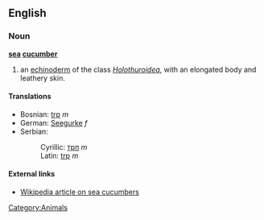 ==English==
===Noun===
'''[[sea]] [[cucumber]]'''

# an [[echinoderm]] of the class ''[[Holothuroidea]]'', with an elongated body and leathery skin.

====Translations====
*Bosnian: [[trp]] ''m''
*German: [[Seegurke]] ''f''
*Serbian:
*:Cyrillic: [[трп]] ''m''
*:Latin: [[trp]] ''m''

====External links====
*[[w:Sea cucumber|Wikipedia article on sea cucumbers]]

[[Category:Animals]]